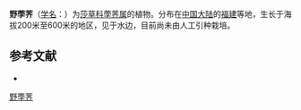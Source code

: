 {{Speciesbox
| name = 野荸荠
| status = 
| status_system = 
| image =
| genus = Heleocharis
| species = plantagineiformis
| authority = Tang et Wang
}}

'''野荸荠'''（[[学名|学名]]：{{lang|la|'''''Heleocharis plantagineiformis'''''}}）为[[莎草科|莎草科]][[荸荠属|荸荠属]]的植物。分布在[[中国大陆|中国大陆]]的[[福建|福建]]等地，生长于海拔200米至600米的地区，见于水边，目前尚未由人工引种栽培。

== 参考文献 ==
<div class="references-small">
* {{cite web| url =http://www.bioinfo.cn/db05/KmzwSpecies.php?action=view&id=6926| title =野荸荠| work =《中国高等植物数据库全库》| publisher =中国科学院微生物研究所| author =昆明植物研究所| accessdate =2009-02-24| deadurl =yes| archiveurl =https://web.archive.org/web/20160305072013/http://www.bioinfo.cn/db05/KmzwSpecies.php?action=view&id=6926| archivedate =2016-03-05}}
</div>
{{Taxonbar|from=Q15227219}}

[[Category:荸荠属|野荸荠]]


{{植物小作品}}